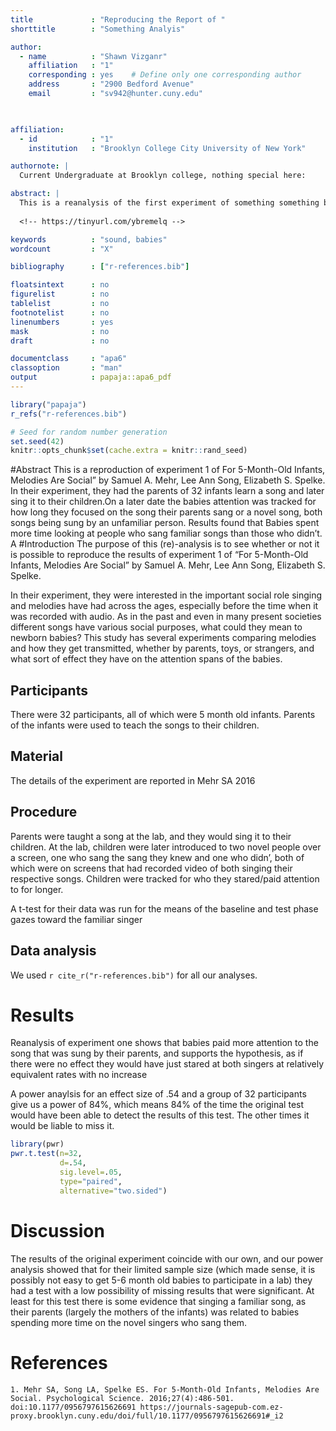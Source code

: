 ```yaml
---
title             : "Reproducing the Report of "
shorttitle        : "Something Analyis"

author: 
  - name          : "Shawn Vizganr"
    affiliation   : "1"
    corresponding : yes    # Define only one corresponding author
    address       : "2900 Bedford Avenue"
    email         : "sv942@hunter.cuny.edu"
    


affiliation:
  - id            : "1"
    institution   : "Brooklyn College City University of New York"

authornote: |
  Current Undergraduate at Brooklyn college, nothing special here:

abstract: |
  This is a reanalysis of the first experiment of something something baby voice recognition
  
  <!-- https://tinyurl.com/ybremelq -->

keywords          : "sound, babies"
wordcount         : "X"

bibliography      : ["r-references.bib"]

floatsintext      : no
figurelist        : no
tablelist         : no
footnotelist      : no
linenumbers       : yes
mask              : no
draft             : no

documentclass     : "apa6"
classoption       : "man"
output            : papaja::apa6_pdf
---
```


```r
library("papaja")
r_refs("r-references.bib")
```

```r
# Seed for random number generation
set.seed(42)
knitr::opts_chunk$set(cache.extra = knitr::rand_seed)


```
#Abstract
This is a reproduction of experiment 1 of For 5-Month-Old Infants, Melodies Are Social" by Samuel A. Mehr, Lee Ann Song, Elizabeth S. Spelke. In their experiment, they had the parents of 32 infants learn a song and later sing it to their children.On a later date the babies attention was tracked for how long they focused on the song their parents sang or a novel song, both songs being sung by an unfamiliar person. Results found that Babies spent more time looking at people who sang familiar songs than those who didn't. A 
#Introduction
The purpose of this (re)-analysis is to see whether or not it is possible to reproduce the results of experiment 1 of "For 5-Month-Old Infants, Melodies Are Social" by Samuel A. Mehr, Lee Ann Song, Elizabeth S. Spelke.

In their experiment, they were interested in the important social role singing and melodies have had across the ages, especially before the time when it was recorded with audio. As in the past and even in many present societies different songs have various social purposes, what could they mean to newborn babies? This study has several experiments comparing melodies and how they get transmitted, whether by parents, toys, or strangers, and what sort of effect they have on the attention spans of the babies.  


## Participants

There were 32 participants, all of which were 5 month old infants. Parents of the infants were used to teach the songs to their children.

## Material

The details of the experiment are reported in Mehr SA 2016

## Procedure

Parents were taught a song at the lab, and they would sing it to their children. At the lab, children were later introduced to two novel people over a screen, one who sang the sang they knew and one who didn', both of which were on screens that had recorded video of both singing their respective songs. Children were tracked for who they stared/paid attention to for longer. 

A t-test for their data was run for the means of the baseline and test phase gazes toward the familiar singer

## Data analysis
We used `r cite_r("r-references.bib")` for all our analyses.


# Results

Reanalysis of experiment one shows that babies paid more attention to the song that was sung by their parents, and supports the hypothesis, as if there were no effect they would have just stared at both singers at relatively equivalent rates with no increase 

A power anaylsis for an effect size of .54 and a group of 32 participants give us a power of 84%, which means 84% of the time the original test would have been able to detect the results of this test. The other times it would be liable to miss it.


```r
library(pwr)
pwr.t.test(n=32,
           d=.54,
           sig.level=.05,
           type="paired",
           alternative="two.sided")
```   

# Discussion
The results of the original experiment coincide with our own, and our power analysis showed that for their limited sample size (which made sense, it is possibly not easy to get 5-6 month old babies to participate in a lab) they had a test with a low possibility of missing results that were significant. At least for this test there is some evidence that singing a familiar song, as their parents (largely the mothers of the infants) was related to babies spending more time on the novel singers who sang them.

\newpage

# References

  
    1. Mehr SA, Song LA, Spelke ES. For 5-Month-Old Infants, Melodies Are Social. Psychological Science. 2016;27(4):486-501. doi:10.1177/0956797615626691 https://journals-sagepub-com.ez-proxy.brooklyn.cuny.edu/doi/full/10.1177/0956797615626691#_i2
  


\begingroup
\setlength{\parindent}{-0.5in}
\setlength{\leftskip}{0.5in}

<div id="refs" custom-style="Bibliography"></div>
\endgroup
